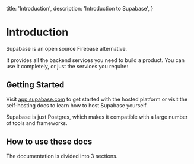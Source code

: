 
  title: 'Introduction',
  description: 'Introduction to Supabase',
}

# Introduction

Supabase is an open source Firebase alternative.

It provides all the backend services you need to build a product. You can use it completely, or just the services you require:

<LinkCardsWrapper>
  <LinkCard title="Database" description="A dedicated, scalable Postgres database" />
  <LinkCard title="Auth" description="User management with Row Level Security" />
  <LinkCard title="File Storage" description="Store, organize, and serve large files" />
  <LinkCard title="Auto-generated APIs" description="Instantly generate APIs for your database" />
</LinkCardsWrapper>

## Getting Started

Visit [app.supabase.com](https://app.supabase.com) to get started with the hosted platform or visit the self-hosting docs to learn how to host Supabase yourself.

Supabase is just Postgres, which makes it compatible with a large number of tools and frameworks.

<LinkCardsWrapper>
  <LinkCard class="lg:w-1/4" title="Angular" />
  <LinkCard class="lg:w-1/4" title="Expo" />
  <LinkCard class="lg:w-1/4" title="Flutter" />
  <LinkCard class="lg:w-1/4" title="Javascript" />
  <LinkCard class="lg:w-1/4" title="Next.js" />
  <LinkCard class="lg:w-1/4" title="React" />
  <LinkCard class="lg:w-1/4" title="Svelte" />
  <LinkCard class="lg:w-1/4" title="Vue" />
</LinkCardsWrapper>

## How to use these docs

The documentation is divided into 3 sections.

<LinkCardsWrapper>
  <LinkCard title="Overview" description="A summary of the tools and how to get started" />
  <LinkCard title="Overview" description="A summary of the tools and how to get started" />
  <LinkCard title="Overview" description="A summary of the tools and how to get started" />
  <LinkCard title="Overview" description="A summary of the tools and how to get started" />
</LinkCardsWrapper>

